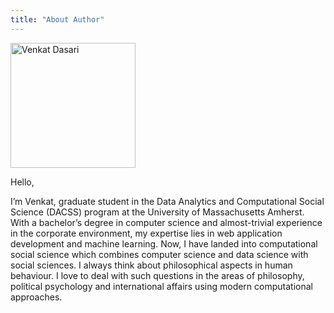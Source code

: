 ```yaml
---
title: "About Author"
---
```


<img src="images/author-venkat.jpeg" alt="Venkat Dasari" width="200px">

Hello,

I'm Venkat, graduate student in the Data Analytics and Computational Social Science (DACSS) program at the University of Massachusetts Amherst. With a bachelor's degree in computer science and almost-trivial experience in the corporate environment, my expertise lies in web application development and machine learning. Now, I have landed into computational social science which combines computer science and data science with social sciences. I always think about philosophical aspects in human behaviour. I love to deal with such questions in the areas of philosophy, political psychology and international affairs using modern computational approaches.

